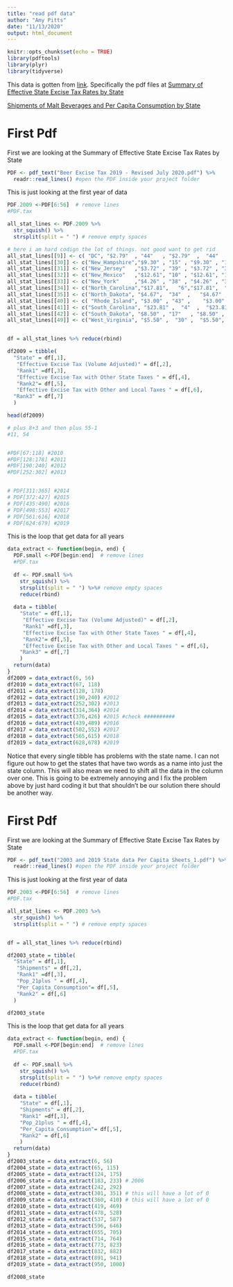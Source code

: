 ```yaml
---
title: "read pdf data"
author: "Amy Pitts"
date: "11/13/2020"
output: html_document
---
```


```r
knitr::opts_chunk$set(echo = TRUE)
library(pdftools)
library(plyr)
library(tidyverse)

```

This data is gotten from [link](https://www.nbwa.org/resources/state-data). Specifically the pdf files at 
[Summary of Effective State Excise Tax Rates by State](https://www.nbwa.org/sites/default/files/Beer%20Excise%20Tax%202019%20-%20Revised%20July%202020.pdf)

[Shipments of Malt Beverages and Per Capita Consumption by State](https://www.nbwa.org/sites/default/files/2003%20and%202019%20State%20data%20Per%20Capita%20Sheets_1.pdf)

# First Pdf
First we are looking at the Summary of Effective State Excise Tax Rates by State
```r
PDF <- pdf_text("Beer Excise Tax 2019 - Revised July 2020.pdf") %>%
  readr::read_lines() #open the PDF inside your project folder
```

This is just looking at the first year of data 
```r
PDF.2009 <-PDF[6:56]  # remove lines
#PDF.tax

all_stat_lines <- PDF.2009 %>%
  str_squish() %>%
  strsplit(split = " ") # remove empty spaces

# here i am hard codign the lot of things. not good want to get rid 
all_stat_lines[[9]] <- c( "DC", "$2.79"  , "44"   , "$2.79"  ,  "44"   ,  "$2.79"  ,  "45"   )  
all_stat_lines[[30]] <- c("New_Hampshire","$9.30" , "15" , "$9.30" , "17",  "$9.30" , "18"  ) 
all_stat_lines[[31]] <- c("New_Jersey"   ,"$3.72" , "39" , "$3.72" , "39",  "$3.72" , "40")
all_stat_lines[[32]] <- c("New_Mexico"   ,"$12.61", "10" , "$12.61", "11",  "$12.61", "12" )
all_stat_lines[[33]] <- c("New_York"     ,"$4.26" , "38" , "$4.26" , "38",  "$5.55" ,"32" )
all_stat_lines[[34]] <- c("North_Carolina","$17.81",   "6","$17.81",  "8" , "$17.81","9" )
all_stat_lines[[35]] <- c("North_Dakota", "$4.67",  "34"  ,   "$4.67" , "35"  ,   "$4.67" , "37" )
all_stat_lines[[40]] <- c( "Rhode_Island", "$3.00" , "43" ,    "$3.00" , "43"    , "$3.69" , "41"  )
all_stat_lines[[41]] <- c("South_Carolina", "$23.81" ,  "4"  ,  "$23.81" ,  "5" ,  "$23.81",  "6")
all_stat_lines[[42]] <- c("South_Dakota", "$8.50" , "17"   , "$8.50" , "19"   ,  "$8.50" , "20" )
all_stat_lines[[49]] <- c("West_Virginia", "$5.50" ,  "30" ,  "$5.50", "31"   ,  "$5.50"  ,  "33" )


df = all_stat_lines %>% reduce(rbind) 

df2009 = tibble( 
  "State" = df[,1], 
   "Effective Excise Tax (Volume Adjusted)" = df[,2],
   "Rank1" =df[,3], 
   "Effective Excise Tax with Other State Taxes " = df[,4], 
   "Rank2"= df[,5], 
   "Effective Excise Tax with Other and Local Taxes " = df[,6],
  "Rank3" = df[,7]
  )

head(df2009)

# plus 8+3 and then plus 55-1
#11, 54


#PDF[67:118] #2010
#PDF[128:178] #2011
#PDF[190:240] #2012
#PDF[252:302] #2013


# PDF[311:365] #2014
# PDF[372:427] #2015
# PDF[435:490] #2016
# PDF[498:553] #2017
# PDF[561:616] #2018
# PDF[624:679] #2019


```


This is the loop that get data for all years 
```r
data_extract <- function(begin, end) {
  PDF.small <-PDF[begin:end]  # remove lines
  #PDF.tax
  
  df <- PDF.small %>%
    str_squish() %>%
    strsplit(split = " ") %>%# remove empty spaces
    reduce(rbind) 
  
  data = tibble( 
    "State" = df[,1], 
     "Effective Excise Tax (Volume Adjusted)" = df[,2],
     "Rank1" =df[,3], 
     "Effective Excise Tax with Other State Taxes " = df[,4], 
     "Rank2"= df[,5], 
     "Effective Excise Tax with Other and Local Taxes " = df[,6],
    "Rank3" = df[,7]
    )
  return(data)
}
df2009 = data_extract(6, 56)
df2010 = data_extract(67, 118)
df2011 = data_extract(128, 178)
df2012 = data_extract(190,240) #2012
df2013 = data_extract(252,302) #2013
df2014 = data_extract(314,364) #2014
df2015 = data_extract(376,426) #2015 #check ##########
df2016 = data_extract(439,489) #2016
df2017 = data_extract(502,552) #2017
df2018 = data_extract(565,615) #2018
df2019 = data_extract(628,678) #2019
```
Notice that every single tibble has problems with the state name. I can not figure out how to get the states that have two words as a name into just the state column. This will also mean we need to shift all the data in the column over one. This is going to be extremely annoying and I fix the problem above by just hard coding it but that shouldn't be our solution there should be another way.







# First Pdf
First we are looking at the Summary of Effective State Excise Tax Rates by State
```r
PDF <- pdf_text("2003 and 2019 State data Per Capita Sheets_1.pdf") %>%
  readr::read_lines() #open the PDF inside your project folder
```

This is just looking at the first year of data 
```r
PDF.2003 <-PDF[6:56]  # remove lines
#PDF.tax

all_stat_lines <- PDF.2003 %>%
  str_squish() %>%
  strsplit(split = " ") # remove empty spaces


df = all_stat_lines %>% reduce(rbind) 

df2003_state = tibble( 
  "State" = df[,1], 
   "Shipments" = df[,2],
   "Rank1" =df[,3], 
   "Pop_21plus " = df[,4], 
   "Per_Capita_Consumption"= df[,5], 
   "Rank2" = df[,6]
  )

df2003_state
```


This is the loop that get data for all years 
```r
data_extract <- function(begin, end) {
  PDF.small <-PDF[begin:end]  # remove lines
  #PDF.tax
  
  df <- PDF.small %>%
    str_squish() %>%
    strsplit(split = " ") %>%# remove empty spaces
    reduce(rbind) 
  
  data = tibble( 
    "State" = df[,1], 
    "Shipments" = df[,2],
    "Rank1" =df[,3], 
    "Pop_21plus " = df[,4], 
    "Per_Capita_Consumption"= df[,5], 
    "Rank2" = df[,6]
    )
  return(data)
}
df2003_state = data_extract(6, 56)
df2004_state = data_extract(65, 115)
df2005_state = data_extract(124, 175)
df2006_state = data_extract(183, 233) # 2006
df2007_state = data_extract(242, 292) 
df2008_state = data_extract(301, 351) # this will have a lot of 0
df2009_state = data_extract(360, 410) # this will have a lot of 0 
df2010_state = data_extract(419, 469) 
df2011_state = data_extract(478, 528) 
df2012_state = data_extract(537, 587) 
df2013_state = data_extract(596, 646) 
df2014_state = data_extract(655, 705) 
df2015_state = data_extract(714, 764) 
df2016_state = data_extract(773, 823) 
df2017_state = data_extract(832, 882) 
df2018_state = data_extract(891, 941) 
df2019_state = data_extract(950, 1000) 
```

```r
df2008_state
```

